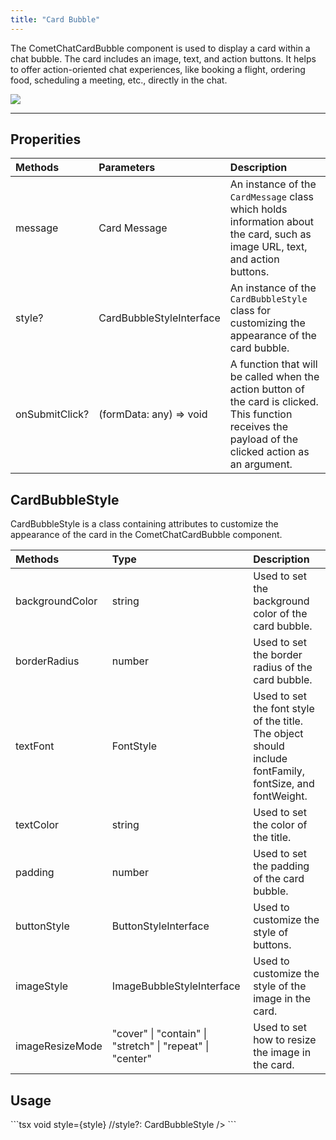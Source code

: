 ```yaml
---
title: "Card Bubble"
---
```


The CometChatCardBubble component is used to display a card within a chat bubble. The card includes an image, text, and action buttons. It helps to offer action-oriented chat experiences, like booking a flight, ordering food, scheduling a meeting, etc., directly in the chat.

<Frame>
  <img src="/images/a44e097a-1uiubx53jq7dkmcqnbq3na6n6721934evr0yyg03jdmlnwys4khdv2d0w36y7tmt-d83e7d61ec4875a1c3787b29ce757069.png" />
</Frame>

***

## Properities

| Methods        | Parameters               | Description                                                                                                                                            |
| :-------------- | :------------------------ | :------------------------------------------------------------------------------------------------------------------------------------------------------ |
| message        | Card Message             | An instance of the `CardMessage` class which holds information about the card, such as image URL, text, and action buttons.                            |
| style?         | CardBubbleStyleInterface | An instance of the `CardBubbleStyle` class for customizing the appearance of the card bubble.                                                          |
| onSubmitClick? | (formData: any) => void  | A function that will be called when the action button of the card is clicked. This function receives the payload of the clicked action as an argument. |

## CardBubbleStyle

CardBubbleStyle is a class containing attributes to customize the appearance of the card in the CometChatCardBubble component.

| Methods         | Type                                                      | Description                                                                                              |
| :--------------- | :--------------------------------------------------------- | :-------------------------------------------------------------------------------------------------------- |
| backgroundColor | string                                                    | Used to set the background color of the card bubble.                                                     |
| borderRadius    | number                                                    | Used to set the border radius of the card bubble.                                                        |
| textFont        | FontStyle                                                 | Used to set the font style of the title. The object should include fontFamily, fontSize, and fontWeight. |
| textColor       | string                                                    | Used to set the color of the title.                                                                      |
| padding         | number                                                    | Used to set the padding of the card bubble.                                                              |
| buttonStyle     | ButtonStyleInterface                                      | Used to customize the style of buttons.                                                                  |
| imageStyle      | ImageBubbleStyleInterface                                 | Used to customize the style of the image in the card.                                                    |
| imageResizeMode | "cover" \| "contain" \| "stretch" \| "repeat" \| "center" | Used to set how to resize the image in the card.                                                         |

## Usage

<Tabs>
<Tab title="TypeScript">
```tsx
<CometChatCardBubble
  message={message} //message: CardMessage
  onSubmitClick={onSubmitClick} //onSubmitClick?: (data: any) => void
  style={style} //style?: CardBubbleStyle
/>
```

</Tab>

</Tabs>
